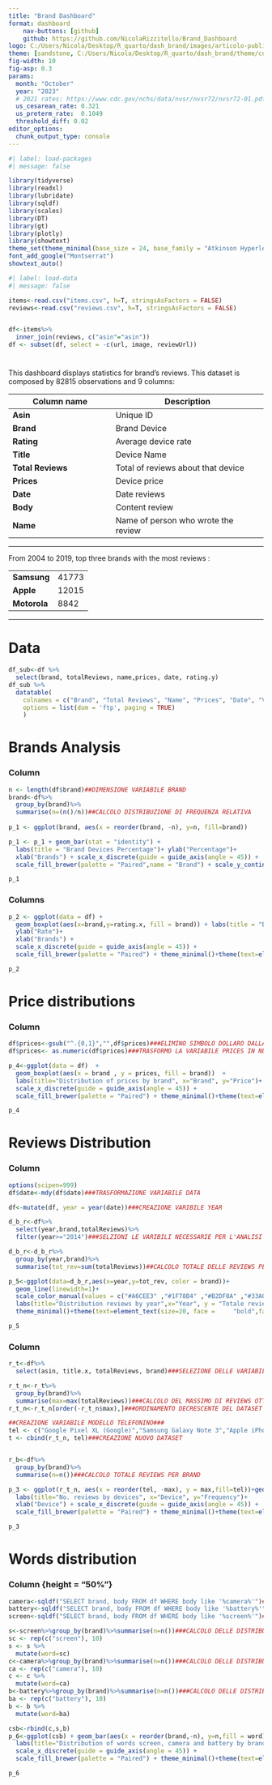 ```yaml
---
title: "Brand Dashboard"
format: dashboard
    nav-buttons: [github]
    github: https://github.com/NicolaRizzitello/Brand_Dashboard
logo: C:/Users/Nicola/Desktop/R_quarto/dash_brand/images/articolo-public.png
theme: [sandstone, C:/Users/Nicola/Desktop/R_quarto/dash_brand/theme/custom.scss]
fig-width: 10
fig-asp: 0.3
params:
  month: "October"
  year: "2023"
  # 2021 rates: https://www.cdc.gov/nchs/data/nvsr/nvsr72/nvsr72-01.pdf
  us_cesarean_rate: 0.321 
  us_preterm_rate:  0.1049
  threshold_diff: 0.02
editor_options: 
  chunk_output_type: console
---
```


```r
#| label: load-packages
#| message: false

library(tidyverse)
library(readxl)
library(lubridate)
library(sqldf)
library(scales)
library(DT)
library(gt)
library(plotly)
library(showtext)
theme_set(theme_minimal(base_size = 24, base_family = "Atkinson Hyperlegible"))
font_add_google("Montserrat")
showtext_auto()
```

```r
#| label: load-data
#| message: false

items<-read.csv("items.csv", h=T, stringsAsFactors = FALSE)
reviews<-read.csv("reviews.csv", h=T, stringsAsFactors = FALSE)


df<-items%>%
  inner_join(reviews, c("asin"="asin"))
df <- subset(df, select = -c(url, image, reviewUrl))
```

#  {.sidebar}

This dashboard displays statistics for brand's reviews. 
This dataset is composed by 82815 observations and 9 columns:

| Column name | Description                                                                      
|-----------------------------|-------------------------------------------|
| **Asin**  | Unique ID 
| **Brand** | Brand Device
| **Rating**| Average device rate
| **Title** | Device Name
| **Total Reviews** | Total of reviews about that device
| **Prices**| Device price
| **Date**  | Date reviews
| **Body**  | Content review
| **Name**  | Name of person who wrote the review

------------------------------------------------------------------------

From 2004 to 2019, top three brands with the most reviews :

|              |       |
|--------------|-------|
| **Samsung**  | 41773 |
| **Apple**    | 12015 |
| **Motorola** | 8842  |

------------------------------------------------------------------------

# Data

```r
df_sub<-df %>% 
  select(brand, totalReviews, name,prices, date, rating.y)
df_sub %>% 
  datatable(
    colnames = c("Brand", "Total Reviews", "Name", "Prices", "Date", "Votes"),
    options = list(dom = 'ftp', paging = TRUE)
    )
```

# Brands Analysis

### Column {height="50%"}

```r
n <- length(df$brand)##DIMENSIONE VARIABILE BRAND
brand<-df%>%
  group_by(brand)%>%
  summarise(n=(n()/n))##CALCOLO DISTRIBUZIONE DI FREQUENZA RELATIVA
 
p_1 <- ggplot(brand, aes(x = reorder(brand, -n), y=n, fill=brand))

p_1 <- p_1 + geom_bar(stat = "identity") +
  labs(title = "Brand Devices Percentage")+ ylab("Percentage")+
  xlab("Brands") + scale_x_discrete(guide = guide_axis(angle = 45)) + 
  scale_fill_brewer(palette = "Paired",name = "Brand") + scale_y_continuous(labels = scales::percent) + theme_minimal()+theme(text=element_text(size=20, face =     "bold",family="Montserrat"))+theme(legend.position="none")

p_1
```

### Columns {height="50%"}

```r

p_2 <- ggplot(data = df) +
  geom_boxplot(aes(x=brand,y=rating.x, fill = brand)) + labs(title = "Brand Devices Rates")+    
  ylab("Rate")+
  xlab("Brands") + 
  scale_x_discrete(guide = guide_axis(angle = 45)) + 
  scale_fill_brewer(palette = "Paired") + theme_minimal()+theme(text=element_text(size=20,face =     "bold",family="Montserrat"))+theme(legend.position="none")

p_2
```
# Price distributions

### Column {height="50%"}

```r
df$prices<-gsub("^.{0,1}","",df$prices)###ELIMINO SIMBOLO DOLLARO DALLA VARIABILE PRICES
df$prices<- as.numeric(df$prices)###TRASFORMO LA VARIABILE PRICES IN NUMERIC 

p_4<-ggplot(data = df)  + 
  geom_boxplot(aes(x = brand , y = prices, fill = brand))  + 
  labs(title="Distribution of prices by brand", x="Brand", y="Price")+
  scale_x_discrete(guide = guide_axis(angle = 45)) + 
  scale_fill_brewer(palette = "Paired") + theme_minimal()+theme(text=element_text(size=20,family="Montserrat", face = "bold"))+theme(legend.position="none")###RAPPRESENTAZIONE GRAFICA DEI PREZZI PER BRAND

p_4

```


# Reviews Distribution 


### Column {height="50%"}

```r
options(scipen=999)
df$date<-mdy(df$date)###TRASFORMAZIONE VARIABILE DATA

df<-mutate(df, year = year(date))###CREAZIONE VARIBILE YEAR

d_b_r<-df%>%
  select(year,brand,totalReviews)%>%
  filter(year>="2014")###SELZIONI LE VARIBILI NECESSARIE PER L'ANALISI E FILTRO RISPETTO AL 2014

d_b_r<-d_b_r%>%
  group_by(year,brand)%>%
  summarise(tot_rev=sum(totalReviews))##CALCOLO TOTALE DELLE REVIEWS PER ANNO E PER BRAND

p_5<-ggplot(data=d_b_r,aes(x=year,y=tot_rev, color = brand))+
  geom_line(linewidth=1)+
  scale_color_manual(values = c("#A6CEE3" ,"#1F78B4" ,"#B2DF8A" ,"#33A02C" ,"#FB9A99" ,"#E31A1C", "#FDBF6F","#FF7F00" ,"#CAB2D6","#6A3D9A")) +
  labs(title="Distribution reviews by year",x="Year", y = "Totale review")+
  theme_minimal()+theme(text=element_text(size=20, face =     "bold",family="Montserrat"))+theme(legend.position="none")

p_5
```

### Column {height="50%"}

```r

r_t<-df%>%
  select(asin, title.x, totalReviews, brand)###SELEZIONE DELLE VARIABILI NECESSARIE PER L'ANALISI

r_t_n<-r_t%>%
  group_by(brand)%>%
  summarise(max=max(totalReviews))###CALCOLO DEL MASSIMO DI REVIEWS OTTENUTE DA UN TELEFONINO PER BRAND
r_t_n<-r_t_n[order(-r_t_n$max),]###ORDINAMENTO DECRESCENTE DEL DATASET 

##CREAZIONE VARIABILE MODELLO TELEFONINO###
tel <- c("Google Pixel XL (Google)","Samsung Galaxy Note 3","Apple iPhone 6","Motorola Moto X (XT1058)","Dual-Band (Nokia)","Huawei Mate 10 Pro","Xiaomi Redmi Note 5","Sony Xperia XA", "OnePlus 2 A2005","ASUS ZenFone Max Plus" )
t <- cbind(r_t_n, tel)###CREAZIONE NUOVO DATASET  


r_b<-df%>%
  group_by(brand)%>%
  summarise(n=n())###CALCOLO TOTALE REVIEWS PER BRAND

p_3 <- ggplot(r_t_n, aes(x = reorder(tel, -max), y = max,fill=tel))+geom_bar(stat = "identity") +
  labs(title="No. reviews by devices", x="Device", y="Frequency")+
  xlab("Device") + scale_x_discrete(guide = guide_axis(angle = 45)) + 
  scale_fill_brewer(palette = "Paired") + theme_minimal()+theme(text=element_text(size=20, face =     "bold",family="Montserrat"))+theme(legend.position="none")

p_3
```

# Words distribution
### Column {height = "50%"}
```r
camera<-sqldf("SELECT brand, body FROM df WHERE body like '%camera%'")###REVIEWS PER BRAND CON LA PAROLA CAMERA
battery<-sqldf("SELECT brand, body FROM df WHERE body like '%battery%'")###REVIEWS PER BRAND CON LA PAROLA BATTERY
screen<-sqldf("SELECT brand, body FROM df WHERE body like '%screen%'")###REVIEWS PER BRAND CON LA PAROLA SCREEN

s<-screen%>%group_by(brand)%>%summarise(n=n())###CALCOLO DELLE DISTRIBUZIONI DI FREQUENZA PER LA PAROLA SCREEN
sc <- rep(c("screen"), 10)
s <- s %>%
  mutate(word=sc)
c<-camera%>%group_by(brand)%>%summarise(n=n())###CALCOLO DELLE DISTRIBUZIONI DI FREQUENZA PER LA PAROLA CAMERA
ca <- rep(c("camera"), 10)
c <- c %>%
  mutate(word=ca)
b<-battery%>%group_by(brand)%>%summarise(n=n())###CALCOLO DELLE DISTRIBUZIONI DI FREQUENZA PER LA PAROLA BATTERY
ba <- rep(c("battery"), 10)
b <- b %>%
  mutate(word=ba)

csb<-rbind(c,s,b)
p_6<-ggplot(csb) + geom_bar(aes(x = reorder(brand,-n), y=n,fill = word), stat = "identity")+
  labs(title="Distribution of words screen, camera and battery by brand", x="Brand", y="Frequency")+
  scale_x_discrete(guide = guide_axis(angle = 45)) + 
  scale_fill_brewer(palette = "Paired") + theme_minimal()+theme(text=element_text(size=20, face =     "bold",family="Montserrat"))

p_6
```
